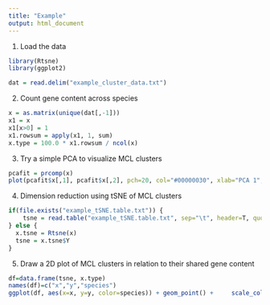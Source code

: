 ```yaml
---
title: "Example"
output: html_document
---
```


1. Load the data
```r
library(Rtsne)
library(ggplot2)

dat = read.delim("example_cluster_data.txt")
```

2. Count gene content across species
```r
x = as.matrix(unique(dat[,-1]))
x1 = x
x1[x>0] = 1
x1.rowsum = apply(x1, 1, sum)
x.type = 100.0 * x1.rowsum / ncol(x)
```

3. Try a simple PCA to visualize MCL clusters
```r
pcafit = prcomp(x)
plot(pcafit$x[,1], pcafit$x[,2], pch=20, col="#00000030", xlab="PCA 1", ylab="PCA 2")
```

4. Dimension reduction using tSNE of MCL clusters
```r
if(file.exists("example_tSNE.table.txt")) {
    tsne = read.table("example_tSNE.table.txt", sep="\t", header=T, quote="")[,1:2]
} else {
  x.tsne = Rtsne(x)
  tsne = x.tsne$Y
}
```

5. Draw a 2D plot of MCL clusters in relation to their shared gene content
```r
df=data.frame(tsne, x.type)
names(df)=c("x","y","species")
ggplot(df, aes(x=x, y=y, color=species)) + geom_point() +     scale_color_gradient("% species", low="black", high="red")
```

